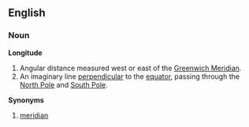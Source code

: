 ==English==
===Noun===
'''Longitude'''
# Angular distance measured west or east of the [[Greenwich Meridian]].
# An imaginary line [[perpendicular]] to the [[equator]], passing through the [[North Pole]] and [[South Pole]]. 

'''Synonyms'''

# [[meridian]]
